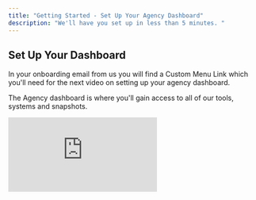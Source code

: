 ```yaml
---
title: "Getting Started - Set Up Your Agency Dashboard"
description: "We'll have you set up in less than 5 minutes. "
---
```


## Set Up Your Dashboard

In your onboarding email from us you will find a Custom Menu Link which you'll need for the next video on setting up your agency dashboard.

The Agency dashboard is where you'll gain access to all of our tools, systems and snapshots.

<iframe className="w-full aspect-video rounded-xl" src="https://www.youtube.com/embed/pCTbsgzs7SQ?si=LTGjT5M3oW72wruT" title="YouTube video player" frameBorder="0" allow="accelerometer; autoplay; clipboard-write; encrypted-media; gyroscope; picture-in-picture" allowFullScreen />

## Add Your Custom Menu Link to GHL Agency Menu

### Text Instructions with Images

<Accordion title="Click to Open" description="View text instructions on how to add your custom menu link. " icon="sparkles" iconType="solid">
  1. Open your onboarding email and copy your custom menu link - this link can be opened on it's own, but for ease of use we'll add it as a custom menu link to your high level agency dashboard.

  <img
    src="/images/download.png"
    alt="download.png"
    style={{ width:"60%" }}
  />

  2. Go to your agency dashboard inside of high level - this is the first page you generally see when you log into your High Level account.
  3. Click on Settings in the main menu on the left hand side of your page.

     <img
       src="/images/ClickDashbaordSettings.png"
       alt="image.png"
       title=""
       style={{ width:"30%" }}
     />
  4. **Click on Custom Menu Links**

     <img
       src="/images/MenuCustomMenuLink.png"
       alt="Menu Custom Menu Link Pn"
       title="Menu Custom Menu Link Pn"
       style={{ width:"43%" }}
     />
     1. Create a new Custom Menu Link\\
     2. Select an Icon\\
     3. Give the link a title like - **GHL Power Tools**\\
     4. Paste your custom URL that you copied from your onboarding email \\
     5. Select show on Agency Dashboard, and turn off Account Sidebard, and show to all Accounts\\
     6. Select All Users for Role Permissions. \\
     7. Save.

     <img
       src="/images/CustomMenuLink.png"
       alt="image.png"
       title=""
       style={{ width:"100%" }}
     />

  You'll now find you new custom menu link on the main menu of your agency dashboard in High Level

  <img
    src="/images/GHLPowerToolsButton.png"
    alt="GHL Power Tools Button Pn"
    title="GHL Power Tools Button Pn"
    style={{ width:"24%" }}
  />
</Accordion>

---

## Finishing Agency Dashboard Setup

<iframe className="w-full aspect-video rounded-xl" src="https://www.youtube.com/embed/ptUh1G3i2gQ?si=-X4oVUxmA8d0GpQI" title="YouTube video player" frameBorder="0" allow="accelerometer; autoplay; clipboard-write; encrypted-media; gyroscope; picture-in-picture" allowFullScreen />

Once this is complete you'll be ready to download snapshots, add sub accounts, and start using our tools.

## Next Training - Dashboard Overview & Setting Up Snapshots

<Columns cols={2}>
  <Card title="Dashboard Overview - Setting Up Snapshots" icon="badge-check" href="/overview" cta="Learn where to import snapshots and how to set up your master sub accounts.">
    ![Snapshots Pn](/images/Snapshots.png)
  </Card>
</Columns>